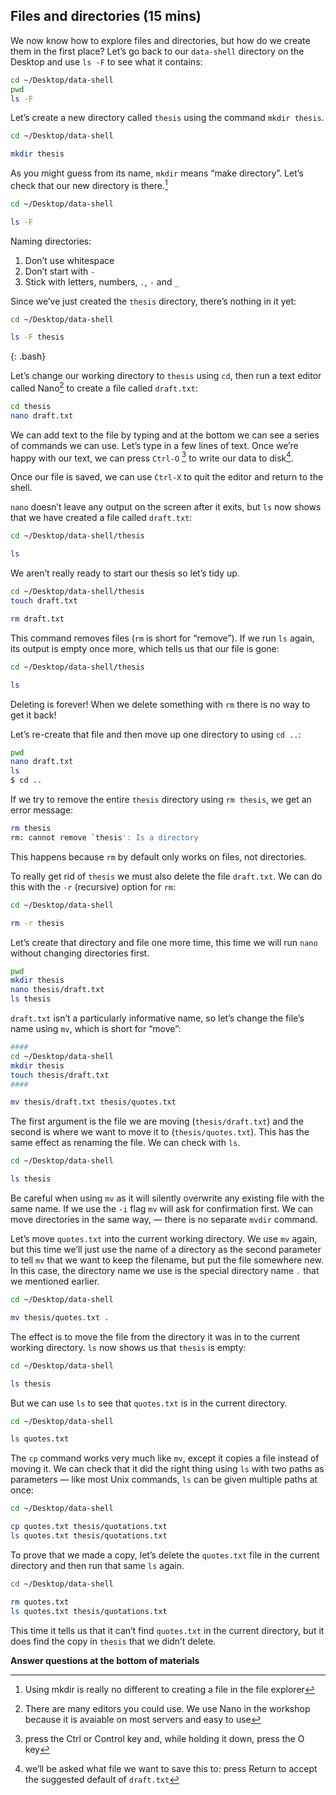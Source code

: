 ## Files and directories (15 mins)

We now know how to explore files and directories, but how do we create them in
the first place? Let's go back to our `data-shell` directory on the Desktop
and use `ls -F` to see what it contains:

```bash
cd ~/Desktop/data-shell
pwd
ls -F
```

Let's create a new directory called `thesis` using the command `mkdir thesis`.

```bash
cd ~/Desktop/data-shell

mkdir thesis
```

As you might guess from its name, `mkdir` means "make directory". Let's check
that our new directory is there.^[Using mkdir is really no different to creating
a file in the file explorer]

```bash
cd ~/Desktop/data-shell

ls -F
```

Naming directories:

1. Don't use whitespace
2. Don't start with `-`
3. Stick with letters, numbers, `.`, `-` and `_`

Since we've just created the `thesis` directory, there's nothing in it yet:

```bash
cd ~/Desktop/data-shell

ls -F thesis
```
{: .bash}

Let's change our working directory to `thesis` using `cd`, then run a text
editor called Nano^[There are many editors you could use. We use Nano in the
workshop because it is avaiable on most servers and easy to use] to create a
file called `draft.txt`:

```bash
cd thesis
nano draft.txt
```

We can add text to the file by typing and at the bottom we can see a series of
commands we can use. Let's type in a few lines of text. Once we're happy with
our text, we can press `Ctrl-O` ^[press the Ctrl or Control key and, while 
holding it down, press the O key] to write our data to disk^[we'll be asked what
file we want to save this to: press Return to accept the suggested default of 
`draft.txt`].

Once our file is saved, we can use `Ctrl-X` to quit the editor and
return to the shell.

`nano` doesn't leave any output on the screen after it exits, but `ls` now shows
that we have created a file called `draft.txt`:

```bash
cd ~/Desktop/data-shell/thesis

ls
```

We aren't really ready to start our thesis so let's tidy up.

```bash
cd ~/Desktop/data-shell/thesis
touch draft.txt

rm draft.txt
```

This command removes files (`rm` is short for "remove"). If we run `ls` again,
its output is empty once more, which tells us that our file is gone:

```bash
cd ~/Desktop/data-shell/thesis

ls
```

Deleting is forever! When we delete something with `rm` there is no way to get
it back!

Let's re-create that file and then move up one directory to using `cd ..`:

```bash
pwd
nano draft.txt
ls
$ cd ..
```

If we try to remove the entire `thesis` directory using `rm thesis`,
we get an error message:

```bash
rm thesis
rm: cannot remove `thesis': Is a directory
```

This happens because `rm` by default only works on files, not directories.

To really get rid of `thesis` we must also delete the file `draft.txt`.
We can do this with the `-r` (recursive) option for `rm`:

```bash
cd ~/Desktop/data-shell

rm -r thesis
```

Let's create that directory and file one more time, this time we will run `nano`
without changing directories first.

```bash
pwd
mkdir thesis
nano thesis/draft.txt
ls thesis
```


`draft.txt` isn't a particularly informative name, so let's change the file's
name using `mv`, which is short for "move":

```bash
####
cd ~/Desktop/data-shell
mkdir thesis
touch thesis/draft.txt
####

mv thesis/draft.txt thesis/quotes.txt
```

The first argument is the file we are moving (`thesis/draft.txt`) and the second
is where we want to move it to (`thesis/quotes.txt`). This has the same effect
as renaming the file. We can check with `ls`.

```bash
cd ~/Desktop/data-shell

ls thesis
```

Be careful when using `mv` as it will silently overwrite any existing file with 
the same name. If we use the `-i` flag `mv` will ask for confirmation first.
We can move directories in the same way, --- there is no separate `mvdir`
command.

Let's move `quotes.txt` into the current working directory. We use `mv` again,
but this time we'll just use the name of a directory as the second parameter
to tell `mv` that we want to keep the filename, but put the file somewhere new.
In this case, the directory name we use is the special directory name `.` that
we mentioned earlier.

```bash
cd ~/Desktop/data-shell

mv thesis/quotes.txt .
```

The effect is to move the file from the directory it was in to the current 
working directory. `ls` now shows us that `thesis` is empty:

```bash
cd ~/Desktop/data-shell

ls thesis
```

But we can use `ls` to see that `quotes.txt` is in the current directory.

```bash
cd ~/Desktop/data-shell

ls quotes.txt
```

The `cp` command works very much like `mv`, except it copies a file instead of 
moving it. We can check that it did the right thing using `ls` with two paths as
parameters --- like most Unix commands, `ls` can be given multiple paths at
once:

```bash
cd ~/Desktop/data-shell

cp quotes.txt thesis/quotations.txt
ls quotes.txt thesis/quotations.txt
```

To prove that we made a copy, let's delete the `quotes.txt` file in the current
directory and then run that same `ls` again.

```bash
cd ~/Desktop/data-shell

rm quotes.txt
ls quotes.txt thesis/quotations.txt
```


This time it tells us that it can't find `quotes.txt` in the current directory,
but it does find the copy in `thesis` that we didn't delete.

**Answer questions at the bottom of materials**
